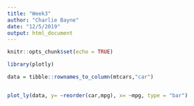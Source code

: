 ```yaml
---
title: "Week3"
author: "Charlie Bayne"
date: "12/5/2019"
output: html_document
---
```


```r
knitr::opts_chunk$set(echo = TRUE)
```

```r
library(plotly)

data = tibble::rownames_to_column(mtcars,"car")


plot_ly(data, y= ~reorder(car,mpg), x= ~mpg, type = "bar")
```

